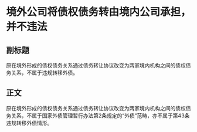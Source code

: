 # 境外公司将债权债务转由境内公司承担，并不违法
## 副标题
原在境外形成的债权债务关系通过债务转让协议改变为两家境内机构之间的债权债务关系，不属于违规转移外债。
## 正文
原在境外形成的债权债务关系通过债务转让协议改变为两家境内机构之间的债权债务关系，不属于国家外债管理暂行办法第2条规定的“外债”范畴，亦不属于第43条违规转移外债情形。